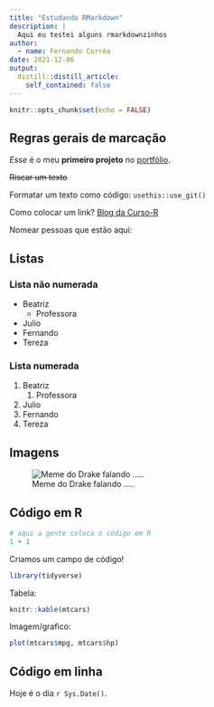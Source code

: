 ```yaml
---
title: "Estudando RMarkdown"
description: |
  Aqui eu testei alguns rmarkdownzinhos
author:
  - name: Fernando Corrêa
date: 2021-12-06
output:
  distill::distill_article:
    self_contained: false
---
```


```r
knitr::opts_chunk$set(echo = FALSE)
```

## Regras gerais de marcação

*Esse* é o meu **primeiro projeto** no [portfólio]{.ul}.

~~Riscar um texto~~

Formatar um texto como código: `usethis::use_git()`

Como colocar um link? [Blog da Curso-R](https://blog.curso-r.com/)

Nomear pessoas que estão aqui:

## Listas

### Lista não numerada

-   Beatriz
    - Professora
-   Julio
-   Fernando
-   Tereza

### Lista numerada

1.  Beatriz
    1. Professora
2.  Julio
3.  Fernando
4.  Tereza

## Imagens

![Meme do Drake falando .....](https://blog.curso-r.com/images/posts/banner/API-drake.jpeg)

## Código em R

```r
# aqui a gente coloca o código em R
1 + 1
```

Criamos um campo de código!

```r
library(tidyverse)
```

Tabela:

```r
knitr::kable(mtcars) 
```



Imagem/grafico:

```r
plot(mtcars$mpg, mtcars$hp)
```

## Código em linha

Hoje é o dia `r Sys.Date()`.
